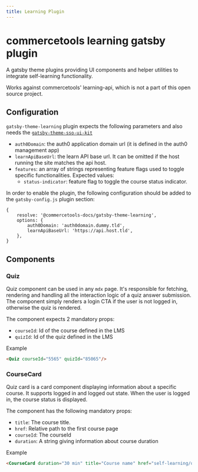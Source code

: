 ```yaml
---
title: Learning Plugin
---
```


# commercetools learning gatsby plugin

A gatsby theme plugins providing UI components and helper utilities to integrate self-learning functionality.

Works against commercetools' learning-api, which is not a part of this open source project.

## Configuration

`gatsby-theme-learning` plugin expects the following parameters and also needs the [`gatsby-theme-sso-ui-kit`](../configuration/sso)

- `auth0Domain`: the auth0 application domain url (it is defined in the auth0 management app)
- `learnApiBaseUrl`: the learn API base url. It can be omitted if the host running the site matches the api host.
- `features`: an array of strings representing feature flags used to toggle specific functionalities. Expected values:
  - `status-indicator`: feature flag to toggle the course status indicator.

In order to enable the plugin, the following configuration should be added to the `gatsby-config.js` plugin section:

```
{
    resolve: '@commercetools-docs/gatsby-theme-learning',
    options: {
        auth0Domain: 'auth0domain.dummy.tld',
        learnApiBaseUrl: 'https://api.host.tld',
    },
}
```

## Components

### Quiz

Quiz component can be used in any `mdx` page. It's responsible for fetching, rendering and handling all the interaction logic of a quiz answer submission.
The component simply renders a login CTA if the user is not logged in, otherwise the quiz is rendered.

The component expects 2 mandatory props:

- `courseId`: Id of the course defined in the LMS
- `quizId`: Id of the quiz defined in the LMS

Example

```md title="you write:" secondaryTheme
<Quiz courseId="5565" quizId="85065"/>
```

### CourseCard

Quiz card is a card component displaying information about a specific course. It supports logged in and logged out state. When the user is logged in, the course status is displayed.

The component has the following mandatory props:

- `title`: The course title.
- `href`: Relative path to the first course page
- `courseId`: The courseId
- `duration`: A string giving information about course duration

Example

```md title="you write:" secondaryTheme
<CourseCard duration="30 min" title="Course name" href="self-learning/overview" courseId="66">Course description. Introduction to extensibility possibilities available in Composable Commerce.</CourseCard>
```
